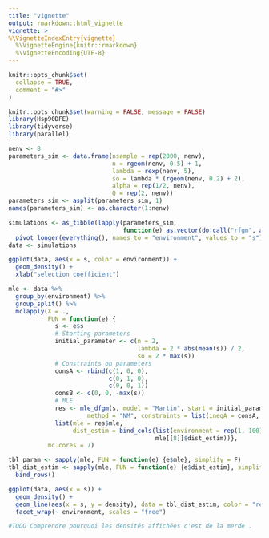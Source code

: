 ```yaml
---
title: "vignette"
output: rmarkdown::html_vignette
vignette: >
%\VignetteIndexEntry{vignette}
  %\VignetteEngine{knitr::rmarkdown}
  %\VignetteEncoding{UTF-8}
---
```

  
```r
knitr::opts_chunk$set(
  collapse = TRUE,
  comment = "#>"
)
```
  
```r
knitr::opts_chunk$set(warning = FALSE, message = FALSE)
library(Hsp90DFE)
library(tidyverse)
library(parallel)
```

```r
nenv <- 8
parameters_sim <- data.frame(nsample = rep(2000, nenv),
                             n = rgeom(nenv, 0.5) + 1,
                             lambda = rexp(nenv, 5),
                             so = lambda * (rgeom(nenv, 0.2) + 2),
                             alpha = rep(1/2, nenv),
                             Q = rep(2, nenv))
parameters_sim <- asplit(parameters_sim, 1)
names(parameters_sim) <- as.character(1:nenv)

simulations <- as_tibble(lapply(parameters_sim,
                                function(e) as.vector(do.call("rfgm", as.list(e))))) %>%
  pivot_longer(everything(), names_to = "environment", values_to = "s")
data <- simulations
```

```r
ggplot(data, aes(x = s, color = environment)) +
  geom_density() +
  xlab("selection coefficient")
```

```r
mle <- data %>%
  group_by(environment) %>%
  group_split() %>%
  mclapply(X = .,
           FUN = function(e) {
             s <- e$s
             # Starting parameters
             initial_parameter <- c(n = 2,
                                    lambda = 2 * abs(mean(s)) / 2,
                                    so = 2 * max(s))
             # Constraints on parameters
             consA <- rbind(c(1, 0, 0),
                            c(0, 1, 0),
                            c(0, 0, 1))
             consB <- c(0, 0, -max(s))
             # MLE
             res <- mle_dfgm(s, model = "Martin", start = initial_parameter,
                      method = "NM", constraints = list(ineqA = consA, ineqB = consB))
             list(mle = res$mle,
                  dist_estim = bind_cols(list(environment = rep(1, 100)),
                                         mle[[8]]$dist_estim))},
           mc.cores = 7)
```

```r
tbl_param <- sapply(mle, FUN = function(e) {e$mle}, simplify = F)
tbl_dist_estim <- sapply(mle, FUN = function(e) {e$dist_estim}, simplify = F) %>%
  bind_rows()

ggplot(data, aes(x = s)) +
  geom_density() +
  geom_line(aes(x = s, y = density), data = tbl_dist_estim, color = "red") +
  facet_wrap(~ environment, scales = "free")

#TODO Comprendre pourquoi les densités affichées c'est de la merde .

```

